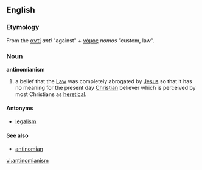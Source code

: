 ==English==

===Etymology===
From the {{Gk.}} [[αντί]] ''anti'' "against" + [[νόμος]] ''nomos'' “custom, law”.

===Noun===
'''antinomianism'''

# {{Christianity}} a belief that the [[Law]] was completely abrogated by [[Jesus]] so that it has no meaning for the present day [[Christian]] believer which is perceived by most Christians as [[heretical]].

====Antonyms====
*[[legalism]]

====See also====
*[[antinomian]]

[[vi:antinomianism]]